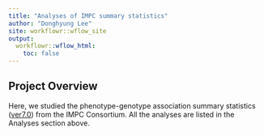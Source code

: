 ```yaml
---
title: "Analyses of IMPC summary statistics"
author: "Donghyung Lee"
site: workflowr::wflow_site
output:
  workflowr::wflow_html:
    toc: false
---
```


## Project Overview

Here, we studied the phenotype-genotype association summary statistics ([ver7.0](ftp://ftp.ebi.ac.uk/pub/databases/impc/release-7.0)) from the IMPC Consortium. All the analyses are listed in the Analyses section above.

